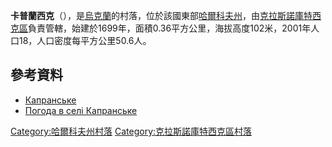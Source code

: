 {{coord|49|57|50|N|34|53|7|E|scale:100000_region:UA|display=title}}

'''卡普蘭西克'''（{{lang-uk|Капранське}}），是[[烏克蘭|烏克蘭]]的村落，位於該國東部[[哈爾科夫州|哈爾科夫州]]，由[[克拉斯諾庫特西克區|克拉斯諾庫特西克區]]負責管轄，始建於1699年，面積0.36平方公里，海拔高度102米，2001年人口18，人口密度每平方公里50.6人。

==參考資料==
* [http://w1.c1.rada.gov.ua/pls/z7502/A005?rdat1=09.01.2009&rf7571=33516 Капранське]{{dead link|date=2017年11月 |bot=InternetArchiveBot |fix-attempted=yes }}
* [http://weather.in.ua/ua/har'kovskaja/10088 Погода в селі Капранське]{{Wayback|url=http://weather.in.ua/ua/har'kovskaja/10088 |date=20160323030136 }}

{{DEFAULTSORT:Капранське}}
[[Category:哈爾科夫州村落|Category:哈爾科夫州村落]]
[[Category:克拉斯諾庫特西克區村落|Category:克拉斯諾庫特西克區村落]]


{{Kharkiv-geo-stub}}